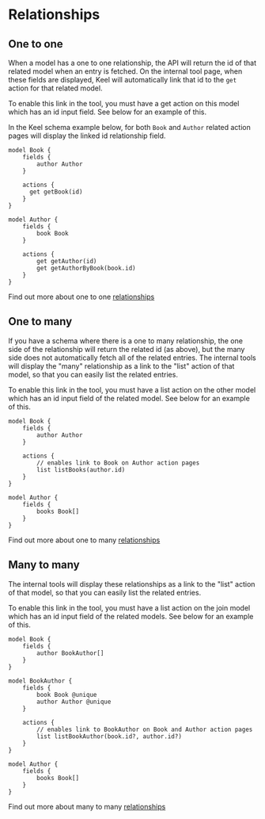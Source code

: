 
# Relationships

## One to one

When a model has a one to one relationship, the API will return the id of that related model when an entry is fetched. 
On the internal tool page, when these fields are displayed, Keel will automatically link that id to the `get` action for that related model.

<Callout type="info" emoji="ℹ️">
  To enable this link in the tool, you must have a get action on this model which has an id input field. See below for an example of this.
</Callout>

In the Keel schema example below, for both `Book` and `Author` related action pages will display the linked id relationship field.

```keel
model Book {
    fields {
        author Author
    }

    actions {
      get getBook(id)
    }
}

model Author {
    fields {
        book Book
    }

    actions {
        get getAuthor(id)
        get getAuthorByBook(book.id)
    }
}
```

Find out more about one to one [relationships](/models#one-to-one-relationships)

## One to many

If you have a schema where there is a one to many relationship, the one side of the relationship will return the related id (as above), but the many side does not automatically fetch all of the related entries.
The internal tools will display the "many" relationship as a link to the "list" action of that model, so that you can easily list the related entries.

<Callout type="info" emoji="ℹ️">
  To enable this link in the tool, you must have a list action on the other model which has an id input field of the related model. See below for an example of this.
</Callout>

```keel
model Book {
    fields {
        author Author
    }

    actions {
        // enables link to Book on Author action pages
        list listBooks(author.id)
    }
}

model Author {
    fields {
        books Book[]
    }
}
```

Find out more about one to many [relationships](/models#one-to-many-relationships)

## Many to many

The internal tools will display these relationships as a link to the "list" action of that model, so that you can easily list the related entries.

<Callout type="info" emoji="ℹ️">
  To enable this link in the tool, you must have a list action on the join model which has an id input field of the related models. See below for an example of this.
</Callout>

```keel
model Book {
    fields {
        author BookAuthor[]
    }
}

model BookAuthor {
    fields {
        book Book @unique
        author Author @unique
    }

    actions {
        // enables link to BookAuthor on Book and Author action pages
        list listBookAuthor(book.id?, author.id?)
    }
}

model Author {
    fields {
        books Book[]
    }
}
```

Find out more about many to many [relationships](/models#many-to-many-relationships)